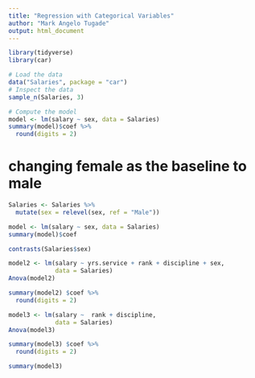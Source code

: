 ```yaml
---
title: "Regression with Categorical Variables"
author: "Mark Angelo Tugade"
output: html_document
---
```


```r
library(tidyverse)
library(car)
```

```r
# Load the data
data("Salaries", package = "car")
# Inspect the data
sample_n(Salaries, 3)
```

```r
# Compute the model
model <- lm(salary ~ sex, data = Salaries)
summary(model)$coef %>%
  round(digits = 2)
```

# changing female as the baseline to male
```r
Salaries <- Salaries %>%
  mutate(sex = relevel(sex, ref = "Male"))
```

```r
model <- lm(salary ~ sex, data = Salaries)
summary(model)$coef
```

```r
contrasts(Salaries$sex)
```

```r
model2 <- lm(salary ~ yrs.service + rank + discipline + sex,
             data = Salaries)
Anova(model2)
```

```r
summary(model2) $coef %>%
  round(digits = 2)
```

```r
model3 <- lm(salary ~  rank + discipline,
             data = Salaries)
Anova(model3)
```

```r
summary(model3) $coef %>%
  round(digits = 2)
```

```r
summary(model3)
```

